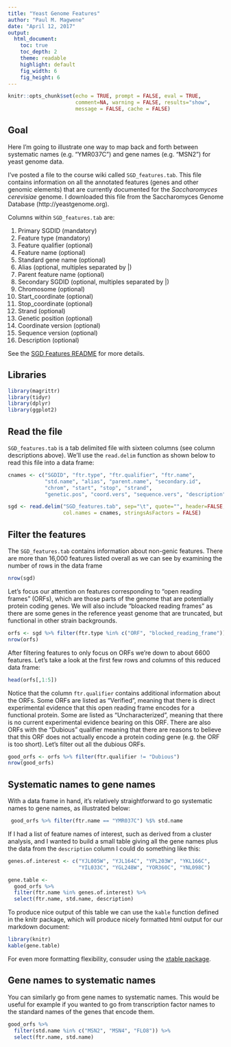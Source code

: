 ```yaml
---
title: "Yeast Genome Features"
author: "Paul M. Magwene"
date: "April 12, 2017"
output:
  html_document:
    toc: true
    toc_depth: 2
    theme: readable
    highlight: default  
    fig_width: 6
    fig_height: 6
---
```


```r
knitr::opts_chunk$set(echo = TRUE, prompt = FALSE, eval = TRUE, 
                      comment=NA, warning = FALSE, results="show",
                      message = FALSE, cache = FALSE)
```


## Goal

Here I'm going to illustrate one way to map back and forth between systematic names (e.g. "YMR037C") and gene names (e.g. "MSN2") for yeast genome data.

I've posted a file to the course wiki called `SGD_features.tab`.  This file contains information on all the annotated features (genes and other genomic elements) that are currently documented for the *Saccharomyces cerevisiae* genome.  I downloaded this file from the Saccharomyces Genome Database (http://yeastgenome.org).

Columns within `SGD_features.tab` are:

1.   Primary SGDID (mandatory)
2.   Feature type (mandatory)
3.   Feature qualifier (optional)
4.   Feature name (optional)
5.   Standard gene name (optional)
6.   Alias (optional, multiples separated by |)
7.   Parent feature name (optional)
8.   Secondary SGDID (optional, multiples separated by |)
9.   Chromosome (optional)
10.  Start_coordinate (optional)
11.  Stop_coordinate (optional)
12.  Strand (optional)
13.  Genetic position (optional)
14.  Coordinate version (optional)
15.  Sequence version (optional)
16.  Description (optional)


See the [SGD Features README](http://downloads.yeastgenome.org/curation/chromosomal_feature/SGD_features.README) for more details.

## Libraries

```r
library(magrittr)
library(tidyr)
library(dplyr)
library(ggplot2)
```

## Read the file

`SGD_features.tab` is a tab delimited file with sixteen columns (see column descriptions above).  We'll use the `read.delim` function as shown below to read this file into a data frame:

```r
cnames <- c("SGDID", "ftr.type", "ftr.qualifier", "ftr.name",
            "std.name", "alias", "parent.name", "secondary.id",
            "chrom", "start", "stop", "strand",
            "genetic.pos", "coord.vers", "sequence.vers", "description")

sgd <- read.delim("SGD_features.tab", sep="\t", quote="", header=FALSE,
                  col.names = cnames, stringsAsFactors = FALSE)
```

## Filter the features

The `SGD_features.tab` contains information about non-genic features. There are more than 16,000 features listed overall as we can see by examining the number of rows in the data frame

```r
nrow(sgd)
```

Let's focus our attention on features corresponding to "open reading frames" (ORFs), which are those parts of the genome that are potentially protein coding genes. We will also include "bloacked reading frames" as there are some genes in the reference yeast genome that are truncated, but functional in other strain backgrounds.

```r
orfs <- sgd %>% filter(ftr.type %in% c("ORF", "blocked_reading_frame"))
nrow(orfs)
```

After filtering features to only focus on ORFs we're down to about 6600 features. Let's take a look at the first few rows and columns of this reduced data frame:

```r
head(orfs[,1:5])
```

Notice that the column `ftr.qualifier` contains additional information about the ORFs.  Some ORFs are listed as "Verified", meaning that there is direct experimental evidence that this open reading frame encodes for a functional protein.  Some are listed as "Uncharacterized", meaning that there is no current experimental evidence bearing on this ORF. There are also ORFs with the "Dubious" qualifier meaning that there are reasons to believe that this ORF does not actually encode a protein coding gene (e.g. the ORF is too short).  Let's filter out all the dubious ORFs.

```r
good_orfs <- orfs %>% filter(ftr.qualifier != "Dubious")
nrow(good_orfs)
```

## Systematic names to gene names

With a data frame in hand, it's relatively straightforward to go systematic names to gene names, as illustrated below:

```r
 good_orfs %>% filter(ftr.name == "YMR037C") %$% std.name
```
If I had a list of feature names of interest, such as derived from a cluster analysis, and I wanted to build a small table giving all the gene names plus the data from the `description` column I could do something like this:

```r
genes.of.interest <- c("YJL005W", "YJL164C", "YPL203W", "YKL166C",
                       "YIL033C", "YGL248W", "YOR360C", "YNL098C")

gene.table <-
  good_orfs %>%
  filter(ftr.name %in% genes.of.interest) %>%
  select(ftr.name, std.name, description)
```

To produce nice output of this table we can use  the `kable` function defined in the knitr package, which will produce nicely formatted html output for our markdown document:

```r
library(knitr)
kable(gene.table)
```

For even more formatting flexibility, consuder using the  [xtable package](https://cran.r-project.org/web/packages/xtable/index.html).

## Gene names to systematic names

You can similarly go from gene names to systematic names. This would be useful for example if you wanted to go from transcription factor names to the standard names of the genes that encode them.

```r
good_orfs %>%
  filter(std.name %in% c("MSN2", "MSN4", "FLO8")) %>%
  select(ftr.name, std.name)
```